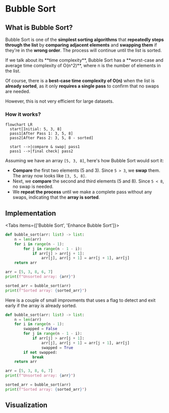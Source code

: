 # Bubble Sort

## What is Bubble Sort?

Bubble Sort is one of the **simplest sorting algorithms** that **repeatedly steps through the list** by **comparing adjacent elements** and **swapping them** if they're in the **wrong order**. The process will continue until the list is sorted.

<Callout type="important" title="Time Complexity">
  If we talk about its **time complexity**, Bubble Sort has a **worst-case and average time complexity of O(n^2)**, where n is the number of elements in the list.

  Of course, there is a **best-case time complexity of O(n)** when the list is **already sorted**, as it only **requires a single pass** to confirm that no swaps are needed.

  However, this is not very efficient for large datasets.
</Callout>

### How it works?

```mermaid
flowchart LR
  start[Initial: 5, 3, 8]
  pass1[After Pass 1: 3, 5, 8]
  pass2[After Pass 2: 3, 5, 8 - sorted]

  start -->|compare & swap| pass1
  pass1 -->|final check| pass2
```

Assuming we have an array `[5, 3, 8]`, here's how Bubble Sort would sort it:
- **Compare** the first two elements (5 and 3). Since `5 > 3`, we **swap** them. The array now looks like `[3, 5, 8]`.
- Next, we **compare** the second and third elements (5 and 8). Since `5 < 8`, no swap is needed.
- We **repeat the process** until we make a complete pass without any swaps, indicating that the **array is sorted**.

## Implementation

<Tabs items={['Bubble Sort', 'Enhance Bubble Sort']}>
  <Tab>
  ```python filename="bubble_sort.py"
  def bubble_sort(arr: list) -> list:
      n = len(arr)
      for i in range(n - 1):
          for j in range(n - 1 - i):
              if arr[j] > arr[j + 1]:
                  arr[j], arr[j + 1] = arr[j + 1], arr[j]
      return arr

  arr = [5, 3, 8, 6, 7]
  print(f"Unsorted array: {arr}")

  sorted_arr = bubble_sort(arr)
  print(f"Sorted array: {sorted_arr}")
  ```
  </Tab>

  <Tab>
  Here is a couple of small improvments that uses a flag to detect and exit early if the array is already sorted.

  ```python filename="enhanced_bubble_sort.py"
  def bubble_sort(arr: list) -> list:
      n = len(arr)
      for i in range(n - 1):
          swapped = False
          for j in range(n - 1 - i):
              if arr[j] > arr[j + 1]:
                  arr[j], arr[j + 1] = arr[j + 1], arr[j]
                  swapped = True
          if not swapped:
              break
      return arr

  arr = [5, 3, 8, 6, 7]
  print(f"Unsorted array: {arr}")

  sorted_arr = bubble_sort(arr)
  print(f"Sorted array: {sorted_arr}")
  ```
  </Tab>
</Tabs>

## Visualization

<BubbleSortVisualization />
